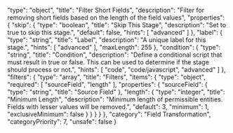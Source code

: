   "type": "object",
  "title": "Filter Short Fields",
  "description": "Filter for removing short fields based on the length of the field values",
  "properties": {
    "skip": {
      "type": "boolean",
      "title": "Skip This Stage",
      "description": "Set to true to skip this stage.",
      "default": false,
      "hints": [
        "advanced"
      ]
    },
    "label": {
      "type": "string",
      "title": "Label",
      "description": "A unique label for this stage.",
      "hints": [
        "advanced"
      ],
      "maxLength": 255
    },
    "condition": {
      "type": "string",
      "title": "Condition",
      "description": "Define a conditional script that must result in true or false. This can be used to determine if the stage should process or not.",
      "hints": [
        "code",
        "code/javascript",
        "advanced"
      ]
    },
    "filters": {
      "type": "array",
      "title": "Filters",
      "items": {
        "type": "object",
        "required": [
          "sourceField",
          "length"
        ],
        "properties": {
          "sourceField": {
            "type": "string",
            "title": "Source Field"
          },
          "length": {
            "type": "integer",
            "title": "Minimum Length",
            "description": "Minimum length of permissible entities. Fields with lesser values will be removed.",
            "default": 3,
            "minimum": 1,
            "exclusiveMinimum": false
          }
        }
      }
    }
  },
  "category": "Field Transformation",
  "categoryPriority": 7,
  "unsafe": false
}
